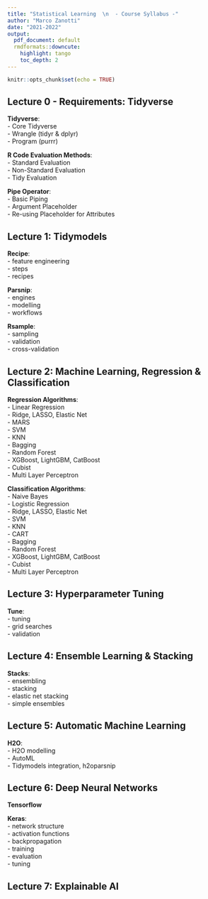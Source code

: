 ```yaml
---
title: "Statistical Learning  \n  - Course Syllabus -"
author: "Marco Zanotti"
date: "2021-2022"
output:
  pdf_document: default
  rmdformats::downcute:
    highlight: tango
    toc_depth: 2
---
```


```r
knitr::opts_chunk$set(echo = TRUE)
```


## Lecture 0 - Requirements: Tidyverse

**Tidyverse**:  
- Core Tidyverse    
- Wrangle (tidyr & dplyr)   
- Program (purrr)  

**R Code Evaluation Methods**:  
- Standard Evaluation  
- Non-Standard Evaluation  
- Tidy Evaluation  

**Pipe Operator**:  
- Basic Piping  
- Argument Placeholder  
- Re-using Placeholder for Attributes  


## Lecture 1: Tidymodels

**Recipe**:  
- feature engineering  
- steps  
- recipes  

**Parsnip**:  
- engines  
- modelling  
- workflows  

**Rsample**:  
- sampling  
- validation  
- cross-validation  


## Lecture 2: Machine Learning, Regression & Classification

**Regression Algorithms**:  
- Linear Regression   
- Ridge, LASSO, Elastic Net  
- MARS  
- SVM  
- KNN  
- Bagging  
- Random Forest  
- XGBoost, LightGBM, CatBoost  
- Cubist  
- Multi Layer Perceptron  

**Classification Algorithms**:  
- Naive Bayes  
- Logistic Regression   
- Ridge, LASSO, Elastic Net  
- SVM  
- KNN  
- CART  
- Bagging  
- Random Forest  
- XGBoost, LightGBM, CatBoost  
- Cubist  
- Multi Layer Perceptron    


## Lecture 3: Hyperparameter Tuning

**Tune**:  
- tuning  
- grid searches  
- validation  


## Lecture 4: Ensemble Learning & Stacking

**Stacks**:  
- ensembling  
- stacking  
- elastic net stacking  
- simple ensembles  


## Lecture 5: Automatic Machine Learning

**H2O**:  
- H2O modelling  
- AutoML  
- Tidymodels integration, h2oparsnip  


## Lecture 6: Deep Neural Networks

**Tensorflow**  

**Keras**:  
- network structure  
- activation functions  
- backpropagation  
- training  
- evaluation  
- tuning  


## Lecture 7: Explainable AI

